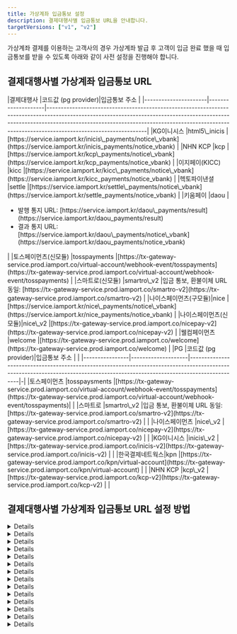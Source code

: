 ```yaml
---
title: 가상계좌 입금통보 설정
description: 결제대행사별 입금통보 URL을 안내합니다.
targetVersions: ["v1", "v2"]
---
```




가상계좌 결제를 이용하는 고객사의 경우 가상계좌 발급 후 고객이 입금 완료 했을 때 입금통보를 받을 수 있도록 아래와 같이 사전 설정을 진행해야 합니다.

## 결제대행사별 가상계좌 입금통보 URL

<VersionGate>
  <Fragment slot="v1">
    |결제대행사            |코드값 (pg provider)|입금통보 주소                                                                                                                                                                                                                                                                |
    |----------------------|--------------------|-----------------------------------------------------------------------------------------------------------------------------------------------------------------------------------------------------------------------------------------------------------------------------|
    |KG이니시스            |html5\_inicis       |[https://service.iamport.kr/inicis\_payments/notice\_vbank](https://service.iamport.kr/inicis_payments/notice_vbank)                                                                                                                                                         |
    |NHN KCP               |kcp                 |[https://service.iamport.kr/kcp\_payments/notice\_vbank](https://service.iamport.kr/kcp_payments/notice_vbank)                                                                                                                                                               |
    |이지페이(KICC)        |kicc                |[https://service.iamport.kr/kicc\_payments/notice\_vbank](https://service.iamport.kr/kicc_payments/notice_vbank)                                                                                                                                                             |
    |헥토파이낸셜          |settle              |[https://service.iamport.kr/settle\_payments/notice\_vbank](https://service.iamport.kr/settle_payments/notice_vbank)                                                                                                                                                         |
    |키움페이              |daou                |<ul><li>발행 통지 URL: [https://service.iamport.kr/daou\_payments/result](https://service.iamport.kr/daou_payments/result)</li> <li>결과 통지 URL: [https://service.iamport.kr/daou\_payments/notice\_vbank](https://service.iamport.kr/daou_payments/notice_vbank)</li></ul>|
    |토스페이먼츠(신모듈)  |tosspayments        |[https://tx-gateway-service.prod.iamport.co/virtual-account/webhook-event/tosspayments](https://tx-gateway-service.prod.iamport.co/virtual-account/webhook-event/tosspayments)                                                                                               |
    |스마트로(신모듈)      |smartro\_v2         |입금 통보, 환불이체 URL 동일: [https://tx-gateway-service.prod.iamport.co/smartro-v2](https://tx-gateway-service.prod.iamport.co/smartro-v2)                                                                                                                                 |
    |나이스페이먼츠(구모듈)|nice                |[https://service.iamport.kr/nice\_payments/notice\_vbank](https://service.iamport.kr/nice_payments/notice_vbank)                                                                                                                                                             |
    |나이스페이먼츠(신모듈)|nice\_v2            |[https://tx-gateway-service.prod.iamport.co/nicepay-v2](https://tx-gateway-service.prod.iamport.co/nicepay-v2)                                                                                                                                                               |
    |웰컴페이먼츠          |welcome             |[https://tx-gateway-service.prod.iamport.co/welcome](https://tx-gateway-service.prod.iamport.co/welcome)                                                                                                                                                                     |
  </Fragment>

  <Fragment slot="v2">
    |PG              |코드값 (pg provider)|입금통보 주소                                                                                                                                                                 | |
    |----------------|--------------------|------------------------------------------------------------------------------------------------------------------------------------------------------------------------------|-|
    |토스페이먼츠    |tosspaysments       |[https://tx-gateway-service.prod.iamport.co/virtual-account/webhook-event/tosspayments](https://tx-gateway-service.prod.iamport.co/virtual-account/webhook-event/tosspayments)| |
    |스마트로        |smartro\_v2         |입금 통보, 환불이체 URL 동일: [https://tx-gateway-service.prod.iamport.co/smartro-v2](https://tx-gateway-service.prod.iamport.co/smartro-v2)                                  | |
    |나이스페이먼츠  |nice\_v2            |[https://tx-gateway-service.prod.iamport.co/nicepay-v2](https://tx-gateway-service.prod.iamport.co/nicepay-v2)                                                                | |
    |KG이니시스      |inicis\_v2          |[https://tx-gateway-service.prod.iamport.co/inicis-v2](https://tx-gateway-service.prod.iamport.co/inicis-v2)                                                                  | |
    |한국결제네트웍스|kpn                 |[https://tx-gateway-service.prod.iamport.co/kpn/virtual-account](https://tx-gateway-service.prod.iamport.co/kpn/virtual-account)                                              | |
    |NHN KCP         |kcp\_v2             |[https://tx-gateway-service.prod.iamport.co/kcp-v2](https://tx-gateway-service.prod.iamport.co/kcp-v2)                                                                        | |
  </Fragment>
</VersionGate>

## 결제대행사별 가상계좌 입금통보 URL 설정 방법

<VersionGate default="v1">
  <Details id="notice-config-inicis">
    <p slot="summary">KG 이니시스 설정 방법</p>

    1. [KG이니시스 가맹점관리자](https://iniweb.inicis.com/security/login.do) 접속 후 로그인을 합니다.
    2. \[상점정보]→\[계약정보]→\[결제수단 정보]를 클릭합니다.
    3. \[가상계좌] 항목 중 \[입금내역 통보]를 **실시간통보함**으로 설정해주세요.
    4. \[입금통보 URL(IP)]를 `https://service.iamport.kr/inicis_payments/notice_vbank` 로 설정해주세요.
    5. \[통보전문]을 **URL수신사용(일반)** 으로 설정해주세요.
    6. \[채번방식]을 **건별채번**으로 설정해주세요.

    <Figure src={inicie_image1} caption="이니시스 가맹점관리자 내 입금통보 URL 설정 화면" />
  </Details>

  <Details id="notice-config-kcp">
    <p slot="summary">KCP 설정 방법</p>

    1. \[KCP 파트너관리자](https://partner.kcp.co.kr/) 접속 후 로그인을 합니다.
    2. \[기술관리센터]→\[웹훅(Webhook) 관리]→\[웹훅URL 설정]을 클릭합니다.
    3. \[변경 결제결과URL]을 `https://service.iamport.kr/kcp_payments/notice_vbank`로 설정해주세요.
    4. \[인코딩 설정]을 `UTF-8`로 설정해주세요.

    <Figure src={kcp_image1} caption="KCP 파트너관리자 내 웹훅 URL 설정 화면" />
  </Details>

  <Details id="notice-config-nice">
    <p slot="summary">나이스페이먼츠(구모듈) 설정 방법</p>

    1. [나이스페이먼츠 가맹점 관리자](https://npg.nicepay.co.kr/merchant/mkeyMngForm.do) 접속 후 로그인을 합니다.
    2. \[가맹점정보]→\[기본정보]를 클릭합니다.
    3. \[결제데이터통보] 항목에서 **가상계좌**의 \[URL/IP]를 `https://service.iamport.kr/nice_payments/notice_vbank` 로 설정해주세요.
    4. \[재전송 간격]은 1분, \[재전송 횟수]는 3회로 설정해주세요.
    5. \[OK체크] 체크 여부는 선택이며, 체크하지 않아도 무관합니다.

    - 정상적인 입금통보 전송, 재전송을 위해 **암호화 전송 여부, 미전송시 체크를 해제**해야 합니다.
    - 재전송 간격: 최소 1분 \~ 최대 10분까지만 입력 가능합니다.
    - 재전송 횟수: 최소 1회 \~ 최대 10회까지 재전송 가능합니다.(전송 실패 건에 대해 자동 재전송)

    <Figure src={nice_v1_image1} caption="나이스페이먼츠 가맹점 관리자 내 입금통보 URL 설정 화면" />
  </Details>

  <Details id="notice-config-kicc">
    <p slot="summary">이지페이(KICC) 설정 방법</p>

    이지페이(KICC) MID 발급 시 입금통보 URL이 자동으로 등록됩니다.
    만약, 가상계좌 입금통보가 정상적으로 동작하지 않는 경우 KICC 영업담당자 혹은 대표 연락처(1644-2004, [easypay\_cs@kicc.co.kr](mailto:easypay_cs@kicc.co.kr))를 통해 \[가상계좌 입금통보 URL] 설정을 확인하시기 바랍니다.
  </Details>

  <Details id="notice-config-settle">
    <p slot="summary">헥토파이낸셜 설정 방법</p>

    헥토파이낸셜 MID 발급 후 헥토파이낸셜 담당자 및 기술팀에 메일로 요청해야 합니다.
    [settle\_pgdev@settlebank.co.kr](mailto:settle_pgdev@settlebank.co.kr)(개발팀)에 발급받은 MID 정보와 함께 아래와 같이 메일을 발송하여 요청을 진행해주세요.

    > 헥토파이낸셜의 가상계좌 기능을 이용하기 위해 포트원의 vbank API를 사용하고자 합니다.
    > 관련해서 정상적인 입금확인 절차가 이루어질 수 있도록 지정된 MID에 대한 가상계좌 통보 URL을 설정해 주시기 바랍니다.
    >
    > MID: XXXXXX 입금통보 URL: [https://service.iamport.kr/settle\_payments/notice\_vbank](https://service.iamport.kr/settle_payments/notice_vbank)
    >
    > 설정이 완료되면 회신 부탁드립니다.
  </Details>

  <Details id="notice-config-daou">
    <p slot="summary">키움페이 설정 방법</p>

    1. [키움페이 상점관리자](https://agent.kiwoompay.co.kr/) 접속 후 로그인을 합니다.
    2. \[고객지원]→\[기술지원]→\[연동정보설정]를 클릭합니다.
    3. \[CPID]를 선택한 후 \[조회하기]을 클릭합니다.
    4. \[발행 통지 URL]을 [https://service.iamport.kr/daou\_payments/result](https://service.iamport.kr/daou_payments/result)로 설정해주세요.
    5. \[결과 통지 URL]을 [https://service.iamport.kr/daou\_payments/notice\_vbank](https://service.iamport.kr/daou_payments/notice_vbank)로 설정해주세요.

    <Figure src={daou_image1} caption="키움페이 상점관리자 내 입금통보 URL 설정 화면 1" />

    <Figure src={daou_image2} caption="키움페이 상점관리자 내 입금통보 URL 설정 화면 2" />

    <Figure src={daou_image3} caption="키움페이 상점관리자 내 입금통보 URL 설정 화면 3" />
  </Details>

  <Details id="notice-config-welcome">
    <p slot="summary">웰컴페이먼츠 설정 방법</p>

    1. [웰컴페이먼츠 관리자시스템](https://wbiz.paywelcome.co.kr/) 접속 후 로그인을 합니다.
    2. \[상점정보]→\[계약정보]→\[결제수단 정보]를 클릭합니다.
    3. \[가상계좌] 항목 중 \[입금내역 통보]를 **실시간통보함**으로 설정해주세요.
    4. \[입금통보 URL(IP)]를 `https://tx-gateway-service.prod.iamport.co/welcome`로 설정해주세요.
    5. \[통보전문]을 **URL수신사용(일반)** 으로 설정해주세요.

    <Figure src={welcome_image1} caption="웰컴페이먼츠 관리자시스템 내 입금통보 URL 설정 화면 1" />

    <Figure src={welcome_image2} caption="웰컴페이먼츠 관리자시스템 내 입금통보 URL 설정 화면 2" />
  </Details>
</VersionGate>

<Details id="notice-config-ksnet">
  <p slot="summary">KSNET 설정 방법</p>

  KSNET은 포트원을 통해 발급된 MID에 대해 자동으로 입금통보 URL이 설정됩니다.
  만약 입금통보를 받지 못하는 경우 KSNET 담당자에게 메일을 통해 확인 요청 후 변경이 필요합니다.
</Details>

<Details id="notice-config-tosspayments">
  <p slot="summary">토스페이먼츠(신모듈) 설정 방법</p>

  1. [토스페이먼츠 개발자센터](https://developers.tosspayments.com/) 접속 후 로그인을 합니다.
  2. \[내 개발정보]를 클릭합니다.
  3. \[상점]을 선택한 후 \[웹훅]을 클릭합니다.
  4. \[+ 웹훅 등록하기]를 클릭합니다.
  5. \[이름]을 입력하고, \[URL]은 `https://tx-gateway-service.prod.iamport.co/virtual-account/webhook-event/tosspayments`로 설정해주세요.
  6. \[구독할 이벤트]에서 `DEPOSIT_CALLBACK`을 체크한 후 \[등록하기]를 클릭합니다.

  <Figure src={tosspayments_image1} caption="토스페이먼츠 개발자센터 내 입금통보 URL 설정 화면 1" />

  <Figure src={tosspayments_image2} caption="토스페이먼츠 개발자센터 내 입금통보 URL 설정 화면 2" />
</Details>

<Details id="notice-config-nice_v2">
  <p slot="summary">나이스페이먼츠(신모듈) 설정 방법</p>

  1. [나이스페이먼츠 가맹점 관리자](https://npg.nicepay.co.kr/merchant/mkeyMngForm.do) 접속 후 로그인을 합니다.
  2. \[가맹점정보]→\[기본정보]를 클릭합니다.
  3. \[결제데이터통보] 항목에서 **가상계좌**의 \[URL/IP]를 `https://tx-gateway-service.prod.iamport.co/nicepay-v2` 로 설정해주세요.
  4. \[재전송 간격]은 1분, \[재전송 횟수]는 3회로 설정해주세요.
  5. \[OK체크] 체크 여부는 선택이며, 체크하지 않아도 무관합니다.

  - 정상적인 입금통보 전송, 재전송을 위해 **암호화 전송 여부, 미전송시 체크를 해제**해야 합니다.
  - 재전송 간격: 최소 1분 \~ 최대 10분까지만 입력 가능합니다.
  - 재전송 횟수: 최소 1회 \~ 최대 10회까지 재전송 가능합니다.(전송 실패 건에 대해 자동 재전송)

  <Figure src={nice_v2_image1} caption="나이스페이먼츠 가맹점 관리자 내 입금통보 URL 설정 화면 " />
</Details>

<Details id="notice-config-smartro_v2">
  <p slot="summary">스마트로(신모듈) 설정 방법</p>

  1. [스마트로 스마일비즈](https://www.smilebiz.co.kr/index.html) 접속 후 로그인을 합니다.
  2. \[가맹점정보]→\[기본정보]를 클릭합니다.
  3. \[결제 데이터 통보] 항목 중 \[가상계좌] 및 \[환불]항목에 다음과 같이 설정해주세요.
  4. \[통보 티입]은 **신통보** 를 선택합니다.
  5. \[인코딩 타입]은 **UTF-8** 를 선택합니다.
  6. \[URL/IP]는 `https://tx-gateway-service.prod.iamport.co/smartro-v2`로 입력해주세요.
  7. \[재전송 간격]은 1분, \[재전송 횟수]는 5회로 입력한 후 \[저장]을 클릭합니다.

  - 재전송 간격: 최소 1분 \~ 최대 10분까지만 입력 가능합니다.
  - 재전송 횟수: 최소 1회 \~ 최대 10회까지 재전송 가능합니다.(전송 실패 건에 대해 자동 재전송)

  <Figure src={smartro_image1} caption="스마트로 스마일비즈 내 입금통보 URL 설정 화면" />
</Details>

<VersionGate default="v2">
  <Details id="notice-config-inicis">
    <p slot="summary">KG 이니시스 설정 방법</p>

    1. [KG이니시스 가맹점관리자](https://iniweb.inicis.com/security/login.do) 접속 후 로그인을 합니다.
    2. \[상점정보]→\[계약정보]→\[결제수단 정보]를 클릭합니다.
    3. \[가상계좌] 항목 중 \[입금내역 통보]를 **실시간통보함**으로 설정해주세요.
    4. \[입금통보 URL(IP)]를 `https://tx-gateway-service.prod.iamport.co/inicis-v2` 로 설정해주세요.
    5. \[통보전문]을 **URL수신사용(일반)** 으로 설정해주세요.
    6. \[채번방식]을 **건별채번**으로 설정해주세요.

    <Figure src={inicie_image1} caption="이니시스 가맹점관리자 내 입금통보 URL 설정 화면" />
  </Details>
</VersionGate>

<VersionGate default="v2">
  <Details>
    <p slot="summary">한국결제네트웍스(KPN) 설정 방법</p>

    한국결제네트웍스(KPN)는 계약 이후, 발급된 MID에 대해 **가상계좌 백노티 기능**을 별도로 요청해야 합니다.

    한국결제네트웍스(KPN) 담당자에게 MID 정보와 함께 입금 통보 URL을 전달하여 가상계좌 백노티 기능 요청을 진행해주세요.

    만약 입금통보를 받지 못하는 경우 한국결제네트웍스(KPN) 담당자에게 메일을 통해 확인 요청 후 변경이 필요합니다.
  </Details>
</VersionGate>

<VersionGate default="v2">
  <Details>
    <p slot="summary">NHN KCP 설정 방법</p>

    1. [KCP 파트너관리자](https://partner.kcp.co.kr) 접속 후 로그인을 합니다.
    2. \[기술관리센터]→\[웹훅(Webhook) 관리]→\[웹훅URL 설정]을 클릭합니다.
    3. \[웹훅 URL]을 `https://tx-gateway-service.prod.iamport.co/kcp-v2`로 설정해주세요.
    4. \[인코딩 설정]을 `UTF-8`로 설정해주세요.
    5. \[저장]을 클릭합니다.

    <Figure src={kcp_v2_image} caption="KCP 파트너관리자 내 입금통보 URL 설정 화면" />
  </Details>
</VersionGate>
